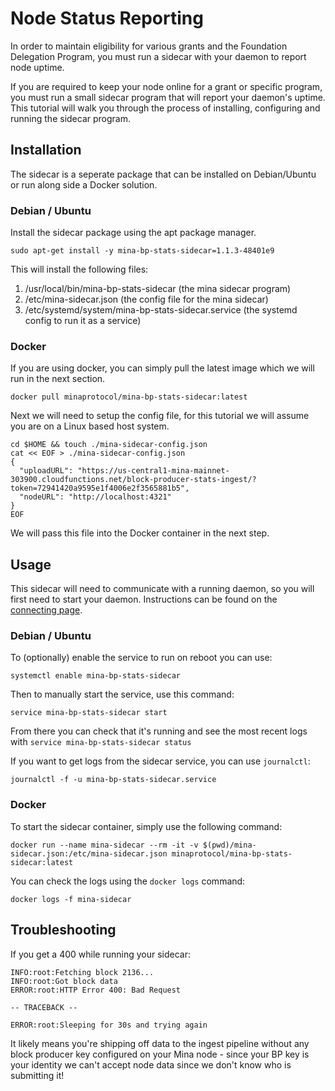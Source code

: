 
# Node Status Reporting

In order to maintain eligibility for various grants and the Foundation Delegation Program, you must run a sidecar with your daemon to report node uptime.

If you are required to keep your node online for a grant or specific program, you must run a small sidecar program that will report your daemon's uptime. This tutorial will walk you through the process of installing, configuring and running the sidecar program.

## Installation

The sidecar is a seperate package that can be installed on Debian/Ubuntu or run along side a Docker solution.

### Debian / Ubuntu

Install the sidecar package using the apt package manager.

```
sudo apt-get install -y mina-bp-stats-sidecar=1.1.3-48401e9
```

This will install the following files:


1. /usr/local/bin/mina-bp-stats-sidecar (the mina sidecar program)
2. /etc/mina-sidecar.json (the config file for the mina sidecar)
3. /etc/systemd/system/mina-bp-stats-sidecar.service (the systemd config to run it as a service)

### Docker

If you are using docker, you can simply pull the latest image which we will run in the next section.

```
docker pull minaprotocol/mina-bp-stats-sidecar:latest
```

Next we will need to setup the config file, for this tutorial we will assume you are on a Linux based host system.

```
cd $HOME && touch ./mina-sidecar-config.json
cat << EOF > ./mina-sidecar-config.json
{
  "uploadURL": "https://us-central1-mina-mainnet-303900.cloudfunctions.net/block-producer-stats-ingest/?token=72941420a9595e1f4006e2f3565881b5",
  "nodeURL": "http://localhost:4321"
}
EOF
```

We will pass this file into the Docker container in the next step.

## Usage

This sidecar will need to communicate with a running daemon, so you will first need to start your daemon. Instructions can be found on the [connecting page](/docs/connecting).

### Debian / Ubuntu

To (optionally) enable the service to run on reboot you can use:

```
systemctl enable mina-bp-stats-sidecar
```

Then to manually start the service, use this command:

```
service mina-bp-stats-sidecar start
```

From there you can check that it's running and see the most recent logs with `service mina-bp-stats-sidecar status`

If you want to get logs from the sidecar service, you can use `journalctl`:

```
journalctl -f -u mina-bp-stats-sidecar.service
```

### Docker

To start the sidecar container, simply use the following command:

```
docker run --name mina-sidecar --rm -it -v $(pwd)/mina-sidecar.json:/etc/mina-sidecar.json minaprotocol/mina-bp-stats-sidecar:latest
```

You can check the logs using the `docker logs` command:

```
docker logs -f mina-sidecar
```

## Troubleshooting

If you get a 400 while running your sidecar:

```
INFO:root:Fetching block 2136...
INFO:root:Got block data
ERROR:root:HTTP Error 400: Bad Request

-- TRACEBACK --

ERROR:root:Sleeping for 30s and trying again
```

It likely means you're shipping off data to the ingest pipeline without any block producer key configured on your Mina node - since your BP key is your identity we can't accept node data since we don't know who is submitting it!
